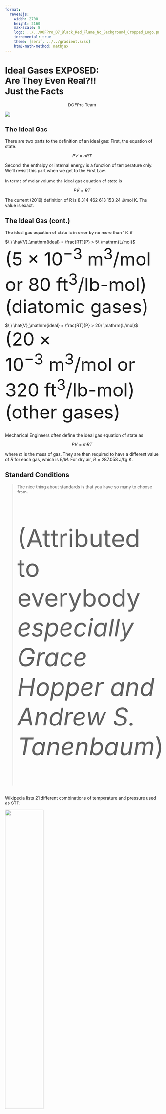 ```yaml
---
format:
  revealjs:
    width: 2700
    height: 2160
    max-scale: 8
    logo: ../../DOFPro_D7_Black_Red_Flame_No_Background_Cropped_Logo.png
    incremental: true
    theme: [serif, ../../gradient.scss]
    html-math-method: mathjax
---
```


# Ideal Gases EXPOSED:<br/>Are They Even Real?!!</br>Just the Facts{.bigbold75}

::: {style="text-align: center;"}
DOFPro Team
:::

![](../../DOFPro_D7_Black_Red_Flame_No_Background_Cropped.png){.absolute left="22%" top="-65%"}

## The Ideal Gas

There are two parts to the definition of an ideal gas:
First, the equation of state.

$$PV = nRT$$

Second, the enthalpy or internal energy is a function of temperature
only. We’ll revisit this part when we get to the First Law.
<br/><br/>
In terms of molar volume the ideal gas equation of state is

$$P\hat{V} = R T$$

The current (2019) definition of R is $8.314\ 462\ 618\ 153\ 24\ \mathrm{J/mol\ K}$. The
value is exact.

## The Ideal Gas (cont.)

The ideal gas equation of state is in error by no more than 1% if

$\ \ \hat{V}_\mathrm{ideal} = \frac{RT}{P} > 5\ \mathrm{L/mol}$ <div style="font-size: 60px; display: inline-block;">($5 \times 10^{−3}\ \mathrm{m^3/mol}$ or $80\ \mathrm{ft^3}/\text{lb-mol}$) (diatomic gases)</div>
<br/><br/>
$\ \ \hat{V}_\mathrm{ideal} = \frac{RT}{P} > 20\ \mathrm{L/mol}$ <div style="font-size: 60px; display: inline-block;">($20 \times 10^{−3}\ \mathrm{m^3/mol}$ or $320\ \mathrm{ft^3}/\text{lb-mol}$) (other gases) </div>
<br/>
Mechanical Engineers often define the ideal gas equation of state as

$$P V = m R T$$

where $m$ is the mass of gas. They are then required to have a different
value of $R$ for each gas, which is $R/M$. For dry air, $R = 287.058\ \mathrm{J/kg\ K}$.

## Standard Conditions

>The nice thing about standards is that you have so many to choose
from.
>
:::{style="font-size: 80px; display: inline-block;"}
(Attributed to everybody *especially Grace Hopper and Andrew S. Tanenbaum*)
:::

<br/>
Wikipedia lists 21 different combinations of temperature and
pressure used as STP.

![](RefTempsIG.png){.absolute top="50%" left="50%" width="50%"}
![](RefPressIG.png){.absolute top="50%" left="0%" width="50%"}

## Standard Conditions (cont.)

The molar volume calculated at the standard temperature and pressure is the standard molar volume,

$$\hat{V}_\mathrm{S} = \frac{R T_\mathrm{S}}{P_\mathrm{S}}.$$

For the common case of $T_\mathrm{S} = 0\ ^\circ \mathrm{C}$ and $P_\mathrm{S} = 101.325\ \mathrm{kPa}$:

$$\hat{V}_\mathrm{S} = 22.414\ \mathrm{\frac{m^3(STP)}{kmol}} = 22.414\ \mathrm{\frac{L(STP)}{mol}} = 359.04\ \frac{\mathrm{m^3(STP)}}{\text{lb-mol}}$$

## Standard Conditions (cont.)

For historical reasons, the molar flow of a gas is often measured in *standard cubic meters* (SCM) per time or *standard cubic feet* (SCF) per time.

For the common case of $T_\mathrm{S} = 0\ ^\circ \mathrm{C}$ and $P_\mathrm{S} = 101.325\ \mathrm{kPa}$:

$$1\ \mathrm{SCM} = 44.615\ \mathrm{mol} = 0.04462\ \mathrm{kmol}$$

$$1\ \mathrm{SCF} = 2.785 \times 10^{−3}\ \text{lb-mol}$$

You can always determine the true volumetric flow rate with either the ideal gas law or by using ratios of absolute temperatures and pressures.

## Example

:::{style="font-size: 90px;"}
For a flow rate of $3.95 \times 10^5\ \mathrm{SCFH}$ at $285\ ^\circ F$ and $1.300\ \mathrm{atm}$,

 a. Calculate the molar flow rate in $\mathrm{kmol/min}$ and $\text{lb-mol/h}$.
 b. Calculate the true volumetric flow rate in $\mathrm{m^3/s}$.


:::{.absolute top=30% left=3%}
$$
\dot{n} = \frac{3.95 \times 10^5\ \mathrm{SCFH}}{\left(359.04\frac{\mathrm{ft^3(STP)}}{\text{lb-mol}}\right)} = 1100\ \frac{\text{lb-mol}}{\mathrm{h}} = 8.32\ \frac{\mathrm{kmol}}{\mathrm{min}}
$$
:::

:::{.absolute top=52% left=3%}
$$
\dot{V} = \frac{\dot{n}RT}{P} = \frac{8317 \boldsymbol{\cdot} 8.3145 \boldsymbol{\cdot} 413.71}{131722 \boldsymbol{\cdot} 60} = 3.62\ \frac{\mathrm{m^3}}{\mathrm{s}}
$$
:::
:::
:::{.absolute top=70% left=0% style="font-size: 80px;"}
or
$$
\dot{V} = \dot{V}_\mathrm{S}\ \frac{T}{T_\mathrm{S}}\ \frac{P_\mathrm{S}}{P} = 3.95 \times 10^5 \boldsymbol{\cdot} \frac{744.67}{491.67} \boldsymbol{\cdot} \frac{1.00}{1.30} = 460 \times 10^5\ \mathrm{\frac{ft^3}{h}} = 3.62\ \frac{\mathrm{m^3}}{\mathrm{s}}
$$
:::


## Dalton’s and Amagat’s Laws
For an ideal gas mixture, the partial pressure of pure component $\mathrm{A}$ is defined as

$$
p_\mathrm{A} = \frac{n_\mathrm{A} RT}{V} = \frac{n_\mathrm{A} RT}{V} \boldsymbol{\cdot} \frac{PV}{nRT} = \left(\frac{n_\mathrm{A}}{n}\right)P =y_\mathrm{A}P
$$

For an ideal gas mixture, the pure-component volume of pure component $\mathrm{A}$ is defined as

$$
v_\mathrm{A} = \frac{n_\mathrm{A} RT}{P} = \frac{n_\mathrm{A} RT}{P} \boldsymbol{\cdot} \frac{PV}{nRT} = \left(\frac{n_\mathrm{A}}{n}\right)V =y_\mathrm{A}V
$$


Summing over all of the species, $\sum p_i = P$, $\sum v_i = V$

which are known as Dalton’s law and Amagat’s law respectively.

## Some Handy Relationships
Molar concentration of an ideal gas

$$C_\mathrm{A} = \frac{n_\mathrm{A}}{V} = \frac{p_\mathrm{A}}{RT}$$

Molar density of an ideal gas

$$\rho = \frac{n}{V} = \frac{P}{RT}$$

Mass density of an ideal gas

$$\rho = \frac{nM}{V} = \frac{PM}{RT}$$

## The Takeaways

1. There are two parts to the ideal gas law: The equation of state, $PV = nRT$, and the internal energy is only a function of temperature..
2. The ideal gas law is in error by no more than 1% if the ideal molar volume is greater than 5 L/mol for diatomic gases or greater than 20 L/mol for other gases.
3. We are using an STP of $0\ ^\circ\mathrm{C}$ and $101.325\ \mathrm{kPa}$.
4. Molar flow rates are often given in SCM or SCF per time.
5. The partial pressure of a species in an ideal gas is the mole fraction times the total pressure.
6. The partial molar volume of a species in an ideal gas is the mole fraction times the total volume.


#

::: {.centered}
 </br></br></br></br></br>**Thanks for watching!** </br> The *Full Story* companion video is in the link in the upper left. The next video in the series, is in the upper right. To learn more about Chemical and Thermal Processes, visit the website linked in the description.
:::

![](../../DOFPro_D7_Black_Red_Flame_No_Background_Cropped.png){.absolute left="20%" top="100%"}